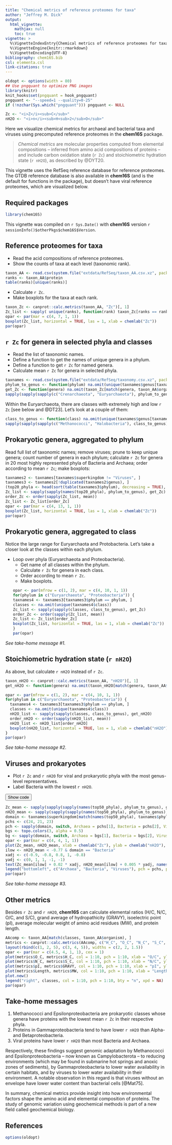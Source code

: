 ```yaml
---
title: "Chemical metrics of reference proteomes for taxa"
author: "Jeffrey M. Dick"
output:
  html_vignette:
    mathjax: null
    toc: true
vignette: >
  %\VignetteIndexEntry{Chemical metrics of reference proteomes for taxa}
  %\VignetteEngine{knitr::rmarkdown}
  %\VignetteEncoding{UTF-8}
bibliography: chem16S.bib
csl: elementa.csl
link-citations: true
---
```


<script>
function ToggleDiv(ID) {
  var D = document.getElementById("D-" + ID);
  var B = document.getElementById("B-" + ID);
  if (D.style.display === "none") {
    // open the div and change button text
    D.style.display = "block";
    B.innerText = "Hide code";
  } else {
    // close the div and change button text
    D.style.display = "none";
    B.innerText = "Show code";
  }
}
</script>

```r
oldopt <- options(width = 80)
## Use pngquant to optimize PNG images
library(knitr)
knit_hooks$set(pngquant = hook_pngquant)
pngquant <- "--speed=1 --quality=0-25"
if (!nzchar(Sys.which("pngquant"))) pngquant <- NULL
```

```r
Zc <- "<i>Z</i><sub>C</sub>"
nH2O <- "<i>n</i><sub>H<sub>2</sub>O</sub>"
```

Here we visualize chemical metrics for archaeal and bacterial taxa and viruses using precomputed reference proteomes in the **chem16S** package.

> *Chemical metrics* are molecular properties computed from elemental compositions -- inferred from amino acid compositions of proteins -- and include carbon oxidation state (`r Zc`) and stoichiometric hydration state (`r nH2O`), as described by @DYT20.

This vignette uses the RefSeq reference database for reference proteomes.
The GTDB reference database is also available in **chem16S** (and is the default for functions in the package), but doesn't have viral reference proteomes, which are visualized below.

## Required packages

```r
library(chem16S)
```

This vignette was compiled on `r Sys.Date()` with **chem16S** version `r sessionInfo()$otherPkgs$chem16S$Version`.

## Reference proteomes for taxa

* Read the acid compositions of reference proteomes.
* Show the counts of taxa at each level (taxonomic rank).
```r
taxon_AA <- read.csv(system.file("extdata/RefSeq/taxon_AA.csv.xz", package = "chem16S"))
ranks <- taxon_AA$protein
table(ranks)[unique(ranks)]
```

* Calculate `r Zc`.
* Make boxplots for the taxa at each rank.
```r
taxon_Zc <- canprot::calc.metrics(taxon_AA, "Zc")[, 1]
Zc_list <- sapply( unique(ranks), function(rank) taxon_Zc[ranks == rank] )
opar <- par(mar = c(4, 7, 1, 1))
boxplot(Zc_list, horizontal = TRUE, las = 1, xlab = chemlab("Zc"))
par(opar)
```

## `r Zc` for genera in selected phyla and classes

* Read the list of taxonomic names.
* Define a function to get the names of unique genera in a phylum.
* Define a function to get `r Zc` for named genera.
* Calculate mean `r Zc` for genera in selected phyla.
```r
taxnames <- read.csv(system.file("extdata/RefSeq/taxonomy.csv.xz", package = "chem16S"))
phylum_to_genus <- function(phylum) na.omit(unique(taxnames$genus[taxnames$phylum == phylum]))
get_Zc <- function(genera) na.omit(taxon_Zc[match(genera, taxon_AA$organism)])
sapply(sapply(sapply(c("Crenarchaeota", "Euryarchaeota"), phylum_to_genus), get_Zc), mean)
```

Within the Euryarchaeota, there are classes with extremely high and low `r Zc` [see below and @DT23]. Let's look at a couple of them:
```r
class_to_genus <- function(class) na.omit(unique(taxnames$genus[taxnames$class == class]))
sapply(sapply(sapply(c("Methanococci", "Halobacteria"), class_to_genus), get_Zc), mean)
```

## Prokaryotic genera, aggregated to phylum

Read full list of taxonomic names; remove viruses; prune to keep unique genera; count number of genera in each phylum; calculate `r Zc` for genera in 20 most highly represented phyla of Bacteria and Archaea; order according to mean `r Zc`; make boxplots:
```r
taxnames2 <- taxnames[taxnames$superkingdom != "Viruses", ]
taxnames3 <- taxnames2[!duplicated(taxnames2$genus), ]
(top20_phyla <- head(sort(table(taxnames3$phylum), decreasing = TRUE), 20))
Zc_list <- sapply(sapply(names(top20_phyla), phylum_to_genus), get_Zc)
order_Zc <- order(sapply(Zc_list, mean))
Zc_list <- Zc_list[order_Zc]
opar <- par(mar = c(4, 13, 1, 1))
boxplot(Zc_list, horizontal = TRUE, las = 1, xlab = chemlab("Zc"))
par(opar)
```

## Prokaryotic genera, aggregated to class

Notice the large range for Euryarchaota and Protobacteria.
Let's take a closer look at the classes within each phylum.

* Loop over phyla (Euryarchaeota and Proteobacteria).
  * Get name of all classes within the phylum.
  * Calculate `r Zc` for genera in each class.
  * Order according to mean `r Zc`.
  * Make boxplots.
```r
opar <- par(mfrow = c(1, 2), mar = c(4, 10, 1, 1))
for(phylum in c("Euryarchaeota", "Proteobacteria")) {
  taxnames4 <- taxnames3[taxnames3$phylum == phylum, ]
  classes <- na.omit(unique(taxnames4$class))
  Zc_list <- sapply(sapply(classes, class_to_genus), get_Zc)
  order_Zc <- order(sapply(Zc_list, mean))
  Zc_list <- Zc_list[order_Zc]
  boxplot(Zc_list, horizontal = TRUE, las = 1, xlab = chemlab("Zc"))
}
par(opar)
```

*See take-home message #1.*

## Stoichiometric hydration state (`r nH2O`)

As above, but calculate `r nH2O` instead of `r Zc`.

```r
taxon_nH2O <- canprot::calc.metrics(taxon_AA, "nH2O")[, 1]
get_nH2O <- function(genera) na.omit(taxon_nH2O[match(genera, taxon_AA$organism)])

opar <- par(mfrow = c(1, 2), mar = c(4, 10, 1, 1))
for(phylum in c("Euryarchaeota", "Proteobacteria")) {
  taxnames4 <- taxnames3[taxnames3$phylum == phylum, ]
  classes <- na.omit(unique(taxnames4$class))
  nH2O_list <- sapply(sapply(classes, class_to_genus), get_nH2O)
  order_nH2O <- order(sapply(nH2O_list, mean))
  nH2O_list <- nH2O_list[order_nH2O]
  boxplot(nH2O_list, horizontal = TRUE, las = 1, xlab = chemlab("nH2O"))
}
par(opar)
```

*See take-home message #2.*

## Viruses and prokaryotes

* Plot `r Zc` and `r nH2O` for viral and prokaryotic phyla with the most genus-level representatives.
* Label Bacteria with the lowest `r nH2O`.

<button id="B-viruses_top50" onclick="ToggleDiv('viruses_top50')">Show code</button>
<div id="D-viruses_top50" style="display: none">
```r
(top50_phyla <- head(sort(table(taxnames$phylum), decreasing = TRUE), 50))
```
</div>

```r
Zc_mean <- sapply(sapply(sapply(names(top50_phyla), phylum_to_genus), get_Zc), mean)
nH2O_mean <- sapply(sapply(sapply(names(top50_phyla), phylum_to_genus), get_nH2O), mean)
domain <- taxnames$superkingdom[match(names(top50_phyla), taxnames$phylum)]
pchs <- c(24, 21, 23)
pch <- sapply(domain, switch, Archaea = pchs[1], Bacteria = pchs[2], Viruses = pchs[3])
bgs <- topo.colors(3, alpha = 0.5)
bg <- sapply(domain, switch, Archaea = bgs[1], Bacteria = bgs[2], Viruses = bgs[3])
opar <- par(mar = c(4, 4, 1, 1))
plot(Zc_mean, nH2O_mean, xlab = chemlab("Zc"), ylab = chemlab("nH2O"), pch = pch, bg = bg)
ilow <- nH2O_mean < -0.77 & domain == "Bacteria"
xadj <- c(-0.9, -0.8, 0.8, 1, -0.8)
yadj <- c(0, 1, 1, -1, -1)
text(Zc_mean[ilow] + 0.02 * xadj, nH2O_mean[ilow] + 0.005 * yadj, names(top50_phyla[ilow]), cex = 0.9)
legend("bottomleft", c("Archaea", "Bacteria", "Viruses"), pch = pchs, pt.bg = bgs)
par(opar)
```

*See take-home message #3.*

## Other metrics

Besides `r Zc` and `r nH2O`, **chem16S** can calculate elemental ratios (H/C, N/C, O/C, and S/C), grand average of hydropathicity (GRAVY), isoelectric point (pI), average molecular weight of amino acid residues (MW), and protein length.

```r
AAcomp <- taxon_AA[match(classes, taxon_AA$organism), ]
metrics <- canprot::calc.metrics(AAcomp, c("H_C", "O_C", "N_C", "S_C", "GRAVY", "pI", "MW", "Length"))
layout(rbind(c(1, 2, 5), c(3, 4, 5)), widths = c(2, 2, 1.5))
opar <- par(mar = c(4.5, 4, 1, 1), cex = 1)
plot(metrics$O_C, metrics$H_C, col = 1:10, pch = 1:10, xlab = "O/C", ylab = "H/C")
plot(metrics$N_C, metrics$S_C, col = 1:10, pch = 1:10, xlab = "N/C", ylab = "S/C")
plot(metrics$pI, metrics$GRAVY, col = 1:10, pch = 1:10, xlab = "pI", ylab = "GRAVY")
plot(metrics$Length, metrics$MW, col = 1:10, pch = 1:10, xlab = "Length", ylab = "MW")
plot.new()
legend("right", classes, col = 1:10, pch = 1:10, bty = "n", xpd = NA)
par(opar)
```

## Take-home messages

1. Methanococci and Epsilonproteobacteria are prokaryotic classes whose genera have proteins with the lowest mean `r Zc` in their respective phyla.
2. Proteins in Gammaproteobacteria tend to have lower `r nH2O` than Alpha- and Betaproteobacteria.
3. Viral proteins have lower `r nH2O` than most Bacteria and Archaea.

Respectively, these findings suggest genomic adaptation by Methanococci and Epsilonproteobacteria -- now known as Campylobacterota -- to reducing environments (which may be found in submarine hot springs and anoxic zones of sediments), by Gammaproteobacteria to lower water availability in certain habitats, and by viruses to lower water availability in their environment.
A notable observation in this regard is that viruses without an envelope have lower water content than bacterial cells [@Mat75].

In summary, chemical metrics provide insight into how environmental factors shape the amino acid and elemental composition of proteins.
The study of genomic variation using geochemical methods is part of a new field called geochemical biology.

## References

```r
options(oldopt)
```
